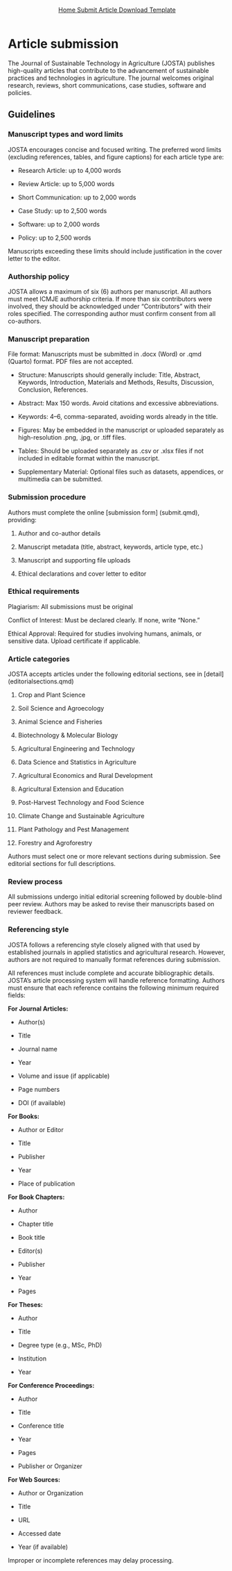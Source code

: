<link rel="stylesheet" href="https://cdn.jsdelivr.net/npm/bootstrap-icons/font/bootstrap-icons.css" />

<!-- Horizontal Button Group -->
::: {style="display: flex; flex-wrap: wrap; gap: 1em; justify-content: center; margin-top: 1em;"}
<a href="index.qmd" class="btn btn-outline-secondary">
  <i class="bi bi-house"></i> Home
</a>
<a href="submit.qmd" class="btn btn-outline-secondary">
  <i class="bi bi-upload"></i> Submit Article
</a>
<a href="https://firebasestorage.googleapis.com/v0/b/papaya-523c0.firebasestorage.app/o/AGS_JOSTA.docx?alt=media&token=2ead0c42-7e46-40fc-a626-65e004adae6b" 
   class="btn btn-outline-primary" download>
  <i class="bi bi-file-earmark-word"></i> Download Template
</a>
:::

# Article submission {.unnumbered}

The Journal of Sustainable Technology in Agriculture (JOSTA) publishes high-quality articles that contribute to the advancement of sustainable practices and technologies in agriculture. The journal welcomes original research, reviews, short communications, case studies, software and policies.

## Guidelines {.unnumbered}

### Manuscript types and word limits {.unnumbered}

JOSTA encourages concise and focused writing. The preferred word limits (excluding references, tables, and figure captions) for each article type are:

-   Research Article: up to 4,000 words

-   Review Article: up to 5,000 words

-   Short Communication: up to 2,000 words

-   Case Study: up to 2,500 words

-   Software: up to 2,000 words

-   Policy: up to 2,500 words

Manuscripts exceeding these limits should include justification in the cover letter to the editor.

### Authorship policy {.unnumbered}

JOSTA allows a maximum of six (6) authors per manuscript. All authors must meet ICMJE authorship criteria. If more than six contributors were involved, they should be acknowledged under "Contributors" with their roles specified. The corresponding author must confirm consent from all co-authors.

### Manuscript preparation {.unnumbered}

File format: Manuscripts must be submitted in .docx (Word) or .qmd (Quarto) format. PDF files are not accepted.

-   Structure: Manuscripts should generally include: Title, Abstract, Keywords, Introduction, Materials and Methods, Results, Discussion, Conclusion, References.

-   Abstract: Max 150 words. Avoid citations and excessive abbreviations.

-   Keywords: 4–6, comma-separated, avoiding words already in the title.

-   Figures: May be embedded in the manuscript or uploaded separately as high-resolution .png, .jpg, or .tiff files.

-   Tables: Should be uploaded separately as .csv or .xlsx files if not included in editable format within the manuscript.

-   Supplementary Material: Optional files such as datasets, appendices, or multimedia can be submitted.

### Submission procedure {.unnumbered}

Authors must complete the online \[submission form\] (submit.qmd), providing:

1.  Author and co-author details

2.  Manuscript metadata (title, abstract, keywords, article type, etc.)

3.  Manuscript and supporting file uploads

4.  Ethical declarations and cover letter to editor

### Ethical requirements {.unnumbered}

Plagiarism: All submissions must be original

Conflict of Interest: Must be declared clearly. If none, write "None."

Ethical Approval: Required for studies involving humans, animals, or sensitive data. Upload certificate if applicable.

### Article categories {.unnumbered}

JOSTA accepts articles under the following editorial sections, see in \[detail\] (editorialsections.qmd)

1.  Crop and Plant Science

2.  Soil Science and Agroecology

3.  Animal Science and Fisheries

4.  Biotechnology & Molecular Biology

5.  Agricultural Engineering and Technology

6.  Data Science and Statistics in Agriculture

7.  Agricultural Economics and Rural Development

8.  Agricultural Extension and Education

9.  Post-Harvest Technology and Food Science

10. Climate Change and Sustainable Agriculture

11. Plant Pathology and Pest Management

12. Forestry and Agroforestry

Authors must select one or more relevant sections during submission. See editorial sections for full descriptions.

### Review process {.unnumbered}

All submissions undergo initial editorial screening followed by double-blind peer review. Authors may be asked to revise their manuscripts based on reviewer feedback.

### Referencing style {.unnumbered}

JOSTA follows a referencing style closely aligned with that used by established journals in applied statistics and agricultural research. However, authors are not required to manually format references during submission.

All references must include complete and accurate bibliographic details. JOSTA’s article processing system will handle reference formatting. Authors must ensure that each reference contains the following minimum required fields:

**For Journal Articles:**

-   Author(s)

-   Title

-   Journal name

-   Year

-   Volume and issue (if applicable)

-   Page numbers

-   DOI (if available)

**For Books:**

-   Author or Editor

-   Title

-   Publisher

-   Year

-   Place of publication

**For Book Chapters:**

-   Author

-   Chapter title

-   Book title

-   Editor(s)

-   Publisher

-   Year

-   Pages

**For Theses:**

-   Author

-   Title

-   Degree type (e.g., MSc, PhD)

-   Institution

-   Year

**For Conference Proceedings:**

-   Author

-   Title

-   Conference title

-   Year

-   Pages

-   Publisher or Organizer

**For Web Sources:**

-   Author or Organization

-   Title

-   URL

-   Accessed date

-   Year (if available)

Improper or incomplete references may delay processing.
